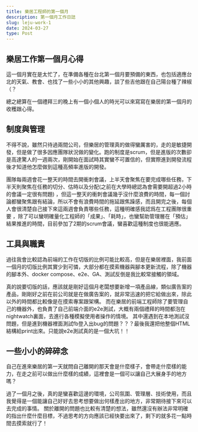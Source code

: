 ```yaml
---
title: 樂居工程師的第一個月
description: 第一個月工作日誌
slug: leju-work-1
date: 2024-03-27
type: Post
---
```


## 樂居工作第一個月心得

<p>這一個月實在是太忙了，在準備各種在台北第一個月要預備的東西，也包括適應台北的天氣、教會、也找了一些小小的其他興趣，談了些吉他跟在自己陽台種了辣椒（？</p>

<p>總之總算在一個禮拜三的晚上有一個小個人的時光可以來寫寫在樂居的第一個月的收穫跟心得。</p>

<h2>制度與管理</h2>

<p>不得不說，雖然只待過兩間公司，但樂居的管理真的做得蠻厲害的，走的是敏捷開發，但是做了很多因應團隊狀況做的變化。跑的制度是scrum，但是進版的次數卻是高達驚人的一週兩次，剛開始在面試時其實蠻不可置信的，但實際進到開發流程後才知道他怎麼做到這種高頻率進版的開發。</p>

<p>團隊每兩週會花一整天的時間去開衝刺會議，上半天會聚焦在要完成哪些任務，下半天則聚焦在任務的切分、估時以及分配(之前在大學時總認為會需要開超過2小時的會議一定很有問題)
，但這一整天的衝刺會議幾乎沒什麼浪費的時間，每一個討論都蠻聚焦跟有結論，所以不會有浪費時間的拖延跟焦躁感，而且開完之後，每個人會很清楚自己接下來這兩週會負責哪些任務，這種明確感我認爲在工程團隊很重要
，除了可以蠻明確量化工程師的「成果」、「耗時」，也蠻幫助管理層在「預估」結果推進的時間，目前參加了2期的scrum會議，蠻喜歡這種制度也很能適應。</p>

<h2>工具與職責</h2>

<p>過往我會比較認為前端的工作在切版的比例可能比較高，但是在樂居裡面，我前面一個月的切版比例其實少到可憐，大部分都在摸索機器與腳本更新流程，除了機器的腳本外、docker compose、e2e、GA、測試反倒是我比較常接觸的領域。</p>

<p>真的說要切版的話，應該就是剛好這個月老闆想要新增一項產品線，類似廣告案的產品，剛剛好之前在前公司就是在做廣告案的，就非常迅速的把它給做出來，除此以外的時間都比較像是在摸索專案跟架構。
    而在樂居的前端工程師除了要管理自己的機器外，也負責了自己前端介面的e2e測試，大概有兩個禮拜的時間都泡在nightwatch裏面，去進行各種模擬使用者操作的情境。
    其中還遇到在本地測試沒問題，但是進到機器裡面測試fb登入出bug的問題？？？最後我還把他整個HTML結構給print出來。只能說e2e測試真的是一個大坑！！</p>


<h2>一些小小的碎碎念</h2>

<p>自己在進來樂居的第一天就問自己離開的那天會是什麼樣子，會帶走什麼樣的能力，在走之前可以做出什麼樣的成績，這裡會是一個可以讓自己大展身手的地方嗎？</p>

<p>過了一個月之後，真的是蠻喜歡這邊的環境，公司氛圍、管理層、技術使用，而且我覺得是一個能讓自己好好去思考想要做出何樣產出的地方，非常期待接下來可以去完成的事情。
    關於離開的問題也比較有清楚的想法，雖然還沒有辦法非常明確的指出什麼什麼目標，不過思考的方向應該已經快要出來了，剩下的就多花一點時間去摸索就行了！</p>